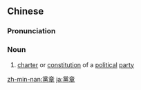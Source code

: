 {{also|党章}}
==Chinese==
{{zh-forms|s=党章}}

===Pronunciation===
{{zh-pron
|m=dǎngzhāng
|c=dong2 zoeng1
|mn=qz,tw,xm:tóng-chiong/zz:tóng-chiang
|cat=n
}}

===Noun===
{{zh-noun}}

# [[charter]] or [[constitution]] of a [[political]] [[party]]

{{zh-cat|Advanced}}

[[zh-min-nan:黨章]]
[[ja:黨章]]